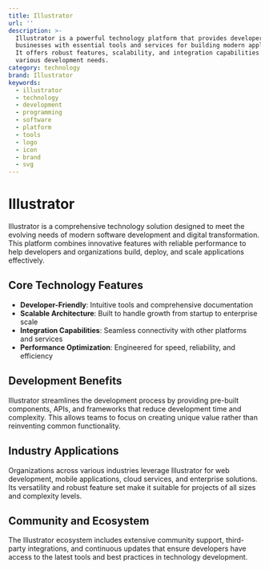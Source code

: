 ```yaml
---
title: Illustrator
url: ''
description: >-
  Illustrator is a powerful technology platform that provides developers and
  businesses with essential tools and services for building modern applications.
  It offers robust features, scalability, and integration capabilities for
  various development needs.
category: technology
brand: Illustrator
keywords:
  - illustrator
  - technology
  - development
  - programming
  - software
  - platform
  - tools
  - logo
  - icon
  - brand
  - svg
---
```


# Illustrator

Illustrator is a comprehensive technology solution designed to meet the evolving needs of modern software development and digital transformation. This platform combines innovative features with reliable performance to help developers and organizations build, deploy, and scale applications effectively.

## Core Technology Features

- **Developer-Friendly**: Intuitive tools and comprehensive documentation
- **Scalable Architecture**: Built to handle growth from startup to enterprise scale
- **Integration Capabilities**: Seamless connectivity with other platforms and services
- **Performance Optimization**: Engineered for speed, reliability, and efficiency

## Development Benefits

Illustrator streamlines the development process by providing pre-built components, APIs, and frameworks that reduce development time and complexity. This allows teams to focus on creating unique value rather than reinventing common functionality.

## Industry Applications

Organizations across various industries leverage Illustrator for web development, mobile applications, cloud services, and enterprise solutions. Its versatility and robust feature set make it suitable for projects of all sizes and complexity levels.

## Community and Ecosystem

The Illustrator ecosystem includes extensive community support, third-party integrations, and continuous updates that ensure developers have access to the latest tools and best practices in technology development.
